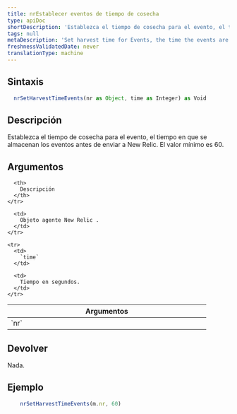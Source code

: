 ```yaml
---
title: nrEstablecer eventos de tiempo de cosecha
type: apiDoc
shortDescription: 'Establezca el tiempo de cosecha para el evento, el tiempo en que se almacenan los eventos antes de enviar a New Relic.'
tags: null
metaDescription: 'Set harvest time for Events, the time the events are buffered before being sent to New Relic.'
freshnessValidatedDate: never
translationType: machine
---
```


## Sintaxis

```js
  nrSetHarvestTimeEvents(nr as Object, time as Integer) as Void
```

## Descripción

Establezca el tiempo de cosecha para el evento, el tiempo en que se almacenan los eventos antes de enviar a New Relic. El valor mínimo es 60.

## Argumentos

<table>
  <thead>
    <tr>
      <th width="25%">
        Argumentos
      </th>

      <th>
        Descripción
      </th>
    </tr>
  </thead>

  <tbody>
    <tr>
      <td>
        `nr`
      </td>

      <td>
        Objeto agente New Relic .
      </td>
    </tr>

    <tr>
      <td>
        `time`
      </td>

      <td>
        Tiempo en segundos.
      </td>
    </tr>
  </tbody>
</table>

## Devolver

Nada.

## Ejemplo

```js
  	nrSetHarvestTimeEvents(m.nr, 60)
```